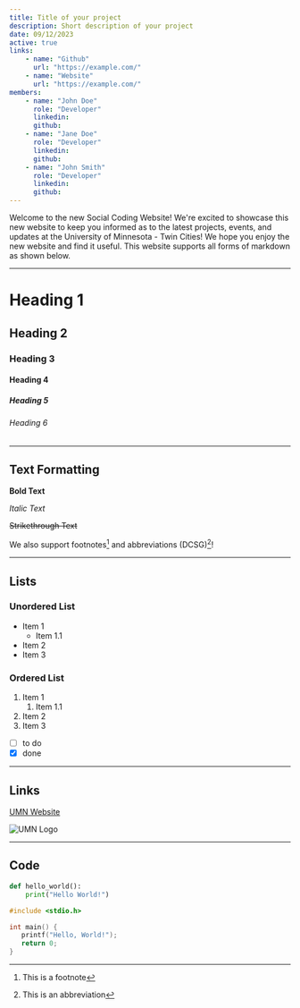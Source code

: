 ```yaml
---
title: Title of your project
description: Short description of your project
date: 09/12/2023
active: true
links:
    - name: "Github"
      url: "https://example.com/"
    - name: "Website"
      url: "https://example.com/"
members:
    - name: "John Doe"
      role: "Developer"
      linkedin:
      github: 
    - name: "Jane Doe"
      role: "Developer"
      linkedin:
      github: 
    - name: "John Smith"
      role: "Developer"
      linkedin:
      github: 
---
```

Welcome to the new Social Coding Website! We're excited to showcase this new website to keep you informed as to the latest projects, events, and updates at the University of Minnesota - Twin Cities! We hope you enjoy the new website and find it useful. This website supports all forms of markdown as shown below.
***
# Heading 1
## Heading 2
### Heading 3
#### Heading 4
##### Heading 5
###### Heading 6

***
## Text Formatting
**Bold Text**

*Italic Text*

~~Strikethrough Text~~

We also support footnotes[^1] and abbreviations (DCSG)[^2]!

***
## Lists
### Unordered List
- Item 1
    - Item 1.1
- Item 2
- Item 3
### Ordered List
1. Item 1
    1. Item 1.1
2. Item 2
3. Item 3

* [ ] to do
* [x] done
***
## Links
[UMN Website](https://umn.edu)

![UMN Logo](https://housing.umn.edu/sites/housing.umn.edu/files/styles/1440x540/public/2021-02/Aerial.jpg?h=2a93cd2f&itok=QT4WoWzV "This markdown also supports captions under images if needed!")
***
## Code
```python
def hello_world():
    print("Hello World!")
```
```c
#include <stdio.h>

int main() {
   printf("Hello, World!");
   return 0;
}
```

[^1]: This is a footnote
[^2]: This is an abbreviation